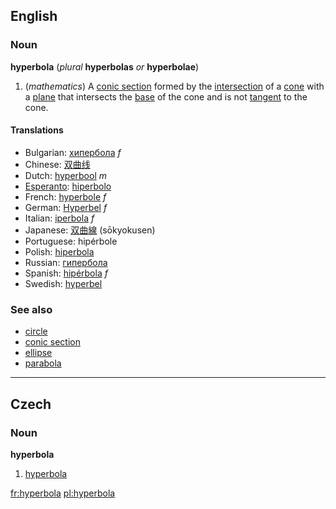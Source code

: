 ==English==
===Noun===
'''hyperbola''' (''plural'' '''hyperbolas''' ''or'' '''hyperbolae''')
{{wikipedia}}
#(''mathematics'') A [[conic section]] formed by the [[intersection]] of a [[cone]] with a [[plane]] that intersects the [[base]] of the cone and is not [[tangent]] to the cone.

====Translations====
*Bulgarian: [[хипербола]] ''f''
*Chinese: [[双曲线]]
*Dutch: [[hyperbool]] ''m''
*[[Esperanto]]: [[hiperbolo]]
*French: [[hyperbole]] ''f''
*German: [[Hyperbel]] ''f''
*Italian: [[iperbola]] ''f''
*Japanese: [[双曲線]] (sōkyokusen)
*Portuguese: hipérbole
*Polish: [[hiperbola]]
*Russian: [[гипербола]]
*Spanish: [[hipérbola]] ''f''
*Swedish: [[hyperbel]] {{c}}

===See also===
*[[circle]]
*[[conic section]]
*[[ellipse]]
*[[parabola]]
----
==Czech==
===Noun===
'''hyperbola''' {{f}}
#[[hyperbola]]

[[fr:hyperbola]]
[[pl:hyperbola]]